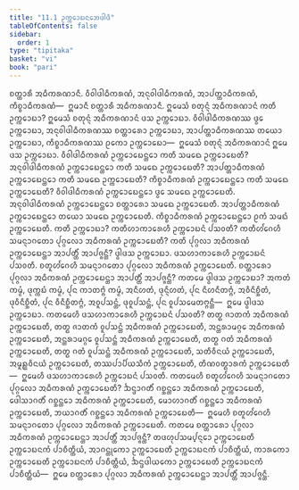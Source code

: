 ```yaml
---
title: "11.1 ᩏᨠ᩠ᨠᩮᩣᨭᨶᨽᩮᨴᩤᨴᩥ"
tableOfContents: false
sidebar:
  order: 1
type: "tipitaka"
basket: "vi"
book: "pari"
---
```



<DynamicBreadcrumb />

<Division number="340" book="pari">

<Paragraph number="1699" book="pari">
ᨧᨲ᩠ᨲᩣᩁᩥ ᩋᨵᩥᨠᩁᨱᩣᨶᩥ. ᩅᩥᩅᩤᨴᩤᨵᩥᨠᩁᨱᩴ, ᩋᨶᩩᩅᩤᨴᩤᨵᩥᨠᩁᨱᩴ, ᩋᩣᨸᨲ᩠ᨲᩣᨵᩥᨠᩁᨱᩴ, ᨠᩥᨧ᩠ᨧᩣᨵᩥᨠᩁᨱᩴ—  ᩍᨾᩣᨶᩥ ᨧᨲ᩠ᨲᩣᩁᩥ ᩋᨵᩥᨠᩁᨱᩣᨶᩥ.
</Paragraph>

<Paragraph number="1700" book="pari">
ᩍᨾᩮᩈᩴ ᨧᨲᩩᨶ᩠ᨶᩴ ᩋᨵᩥᨠᩁᨱᩣᨶᩴ ᨠᨲᩥ ᩏᨠ᩠ᨠᩮᩣᨭᩣ? ᩍᨾᩮᩈᩴ ᨧᨲᩩᨶ᩠ᨶᩴ ᩋᨵᩥᨠᩁᨱᩣᨶᩴ ᨴᩈ ᩏᨠ᩠ᨠᩮᩣᨭᩣ. ᩅᩥᩅᩤᨴᩤᨵᩥᨠᩁᨱᩔ ᨴ᩠ᩅᩮ ᩏᨠ᩠ᨠᩮᩣᨭᩣ, ᩋᨶᩩᩅᩤᨴᩤᨵᩥᨠᩁᨱᩔ ᨧᨲ᩠ᨲᩣᩁᩮᩣ ᩏᨠ᩠ᨠᩮᩣᨭᩣ, ᩋᩣᨸᨲ᩠ᨲᩣᨵᩥᨠᩁᨱᩔ ᨲᨿᩮᩣ ᩏᨠ᩠ᨠᩮᩣᨭᩣ, ᨠᩥᨧ᩠ᨧᩣᨵᩥᨠᩁᨱᩔ ᩑᨠᩮᩣ ᩏᨠ᩠ᨠᩮᩣᨭᩮᩣ—  ᩍᨾᩮᩈᩴ ᨧᨲᩩᨶ᩠ᨶᩴ ᩋᨵᩥᨠᩁᨱᩣᨶᩴ ᩍᨾᩮ ᨴᩈ ᩏᨠ᩠ᨠᩮᩣᨭᩣ.
</Paragraph>

<Paragraph number="1701" book="pari">
ᩅᩥᩅᩤᨴᩤᨵᩥᨠᩁᨱᩴ ᩏᨠ᩠ᨠᩮᩣᨭᩮᨶ᩠ᨲᩮᩣ ᨠᨲᩥ ᩈᨾᨳᩮ ᩏᨠ᩠ᨠᩮᩣᨭᩮᨲᩥ? ᩋᨶᩩᩅᩤᨴᩤᨵᩥᨠᩁᨱᩴ ᩏᨠ᩠ᨠᩮᩣᨭᩮᨶ᩠ᨲᩮᩣ ᨠᨲᩥ ᩈᨾᨳᩮ ᩏᨠ᩠ᨠᩮᩣᨭᩮᨲᩥ? ᩋᩣᨸᨲ᩠ᨲᩣᨵᩥᨠᩁᨱᩴ ᩏᨠ᩠ᨠᩮᩣᨭᩮᨶ᩠ᨲᩮᩣ ᨠᨲᩥ ᩈᨾᨳᩮ ᩏᨠ᩠ᨠᩮᩣᨭᩮᨲᩥ? ᨠᩥᨧ᩠ᨧᩣᨵᩥᨠᩁᨱᩴ ᩏᨠ᩠ᨠᩮᩣᨭᩮᨶ᩠ᨲᩮᩣ ᨠᨲᩥ ᩈᨾᨳᩮ ᩏᨠ᩠ᨠᩮᩣᨭᩮᨲᩥ?
</Paragraph>

<Paragraph number="1702" book="pari">
ᩅᩥᩅᩤᨴᩤᨵᩥᨠᩁᨱᩴ ᩏᨠ᩠ᨠᩮᩣᨭᩮᨶ᩠ᨲᩮᩣ ᨴ᩠ᩅᩮ ᩈᨾᨳᩮ ᩏᨠ᩠ᨠᩮᩣᨭᩮᨲᩥ. ᩋᨶᩩᩅᩤᨴᩤᨵᩥᨠᩁᨱᩴ ᩏᨠ᩠ᨠᩮᩣᨭᩮᨶ᩠ᨲᩮᩣ ᨧᨲ᩠ᨲᩣᩁᩮᩣ ᩈᨾᨳᩮ ᩏᨠ᩠ᨠᩮᩣᨭᩮᨲᩥ. ᩋᩣᨸᨲ᩠ᨲᩣᨵᩥᨠᩁᨱᩴ ᩏᨠ᩠ᨠᩮᩣᨭᩮᨶ᩠ᨲᩮᩣ ᨲᨿᩮᩣ ᩈᨾᨳᩮ ᩏᨠ᩠ᨠᩮᩣᨭᩮᨲᩥ. ᨠᩥᨧ᩠ᨧᩣᨵᩥᨠᩁᨱᩴ ᩏᨠ᩠ᨠᩮᩣᨭᩮᨶ᩠ᨲᩮᩣ ᩑᨠᩴ ᩈᨾᨳᩴ ᩏᨠ᩠ᨠᩮᩣᨭᩮᨲᩥ.
</Paragraph>

</Division>
<Division number="341" book="pari">

<Paragraph number="1703" book="pari">
ᨠᨲᩥ ᩏᨠ᩠ᨠᩮᩣᨭᩣ? ᨠᨲᩥᩉᩣᨠᩣᩁᩮᩉᩥ ᩏᨠ᩠ᨠᩮᩣᨭᨶᩴ ᨸᩈᩅᨲᩥ? ᨠᨲᩥᩉᩘᨣᩮᩉᩥ ᩈᨾᨶ᩠ᨶᩣᨣᨲᩮᩣ ᨸᩩᨣ᩠ᨣᩃᩮᩣ ᩋᨵᩥᨠᩁᨱᩴ ᩏᨠ᩠ᨠᩮᩣᨭᩮᨲᩥ? ᨠᨲᩥ ᨸᩩᨣ᩠ᨣᩃᩣ ᩋᨵᩥᨠᩁᨱᩴ ᩏᨠ᩠ᨠᩮᩣᨭᩮᨶ᩠ᨲᩣ ᩋᩣᨸᨲ᩠ᨲᩥᩴ ᩋᩣᨸᨩ᩠ᨩᨶ᩠ᨲᩥ?
</Paragraph>

<Paragraph number="1704" book="pari">
ᨴ᩠ᩅᩤᨴᩈ ᩏᨠ᩠ᨠᩮᩣᨭᩣ. ᨴᩈᩉᩣᨠᩣᩁᩮᩉᩥ ᩏᨠ᩠ᨠᩮᩣᨭᨶᩴ ᨸᩈᩅᨲᩥ. ᨧᨲᩪᩉᩘᨣᩮᩉᩥ ᩈᨾᨶ᩠ᨶᩣᨣᨲᩮᩣ ᨸᩩᨣ᩠ᨣᩃᩮᩣ ᩋᨵᩥᨠᩁᨱᩴ ᩏᨠ᩠ᨠᩮᩣᨭᩮᨲᩥ. ᨧᨲ᩠ᨲᩣᩁᩮᩣ ᨸᩩᨣ᩠ᨣᩃᩣ ᩋᨵᩥᨠᩁᨱᩴ ᩏᨠ᩠ᨠᩮᩣᨭᩮᨶ᩠ᨲᩣ ᩋᩣᨸᨲ᩠ᨲᩥᩴ ᩋᩣᨸᨩ᩠ᨩᨶ᩠ᨲᩥ?
</Paragraph>

<Paragraph number="1705" book="pari">
ᨠᨲᨾᩮ ᨴ᩠ᩅᩤᨴᩈ ᩏᨠ᩠ᨠᩮᩣᨭᩣ? ᩋᨠᨲᩴ ᨠᨾ᩠ᨾᩴ, ᨴᩩᨠ᩠ᨠᨭᩴ ᨠᨾ᩠ᨾᩴ, ᨸᩩᨶ ᨠᩣᨲᨻ᩠ᨻᩴ ᨠᨾ᩠ᨾᩴ, ᩋᨶᩥᩉᨲᩴ, ᨴᩩᨶ᩠ᨶᩥᩉᨲᩴ, ᨸᩩᨶ ᨶᩥᩉᨶᩥᨲᨻ᩠ᨻᩴ, ᩋᩅᩥᨶᩥᨧ᩠ᨨᩥᨲᩴ, ᨴᩩᩅᩥᨶᩥᨧ᩠ᨨᩥᨲᩴ, ᨸᩩᨶ ᩅᩥᨶᩥᨧ᩠ᨨᩥᨲᨻ᩠ᨻᩴ, ᩋᩅᩪᨸᩈᨶ᩠ᨲᩴ, ᨴᩩᩅᩪᨸᩈᨶ᩠ᨲᩴ, ᨸᩩᨶ ᩅᩪᨸᩈᨾᩮᨲᨻ᩠ᨻᨶ᩠ᨲᩥ—  ᩍᨾᩮ ᨴ᩠ᩅᩤᨴᩈ ᩏᨠ᩠ᨠᩮᩣᨭᩣ.
</Paragraph>

<Paragraph number="1706" book="pari">
ᨠᨲᨾᩮᩉᩥ ᨴᩈᩉᩣᨠᩣᩁᩮᩉᩥ ᩏᨠ᩠ᨠᩮᩣᨭᨶᩴ ᨸᩈᩅᨲᩥ? ᨲᨲ᩠ᨳ ᨩᩣᨲᨠᩴ ᩋᨵᩥᨠᩁᨱᩴ ᩏᨠ᩠ᨠᩮᩣᨭᩮᨲᩥ, ᨲᨲ᩠ᨳ ᨩᩣᨲᨠᩴ ᩅᩪᨸᩈᨶ᩠ᨲᩴ ᩋᨵᩥᨠᩁᨱᩴ ᩏᨠ᩠ᨠᩮᩣᨭᩮᨲᩥ, ᩋᨶ᩠ᨲᩁᩣᨾᨣ᩠ᨣᩮ ᩋᨵᩥᨠᩁᨱᩴ ᩏᨠ᩠ᨠᩮᩣᨭᩮᨲᩥ, ᩋᨶ᩠ᨲᩁᩣᨾᨣ᩠ᨣᩮ ᩅᩪᨸᩈᨶ᩠ᨲᩴ ᩋᨵᩥᨠᩁᨱᩴ ᩏᨠ᩠ᨠᩮᩣᨭᩮᨲᩥ, ᨲᨲ᩠ᨳ ᨣᨲᩴ ᩋᨵᩥᨠᩁᨱᩴ ᩏᨠ᩠ᨠᩮᩣᨭᩮᨲᩥ, ᨲᨲ᩠ᨳ ᨣᨲᩴ ᩅᩪᨸᩈᨶ᩠ᨲᩴ ᩋᨵᩥᨠᩁᨱᩴ ᩏᨠ᩠ᨠᩮᩣᨭᩮᨲᩥ, ᩈᨲᩥᩅᩥᨶᨿᩴ ᩏᨠ᩠ᨠᩮᩣᨭᩮᨲᩥ, ᩋᨾᩪᩊ᩠ᩉᩅᩥᨶᨿᩴ ᩏᨠ᩠ᨠᩮᩣᨭᩮᨲᩥ, ᨲᩔᨸᩣᨸᩥᨿᩈᩥᨠᩴ ᩏᨠ᩠ᨠᩮᩣᨭᩮᨲᩥ, ᨲᩥᨱᩅᨲ᩠ᨳᩣᩁᨠᩴ ᩏᨠ᩠ᨠᩮᩣᨭᩮᨲᩥ—  ᩍᨾᩮᩉᩥ ᨴᩈᩉᩣᨠᩣᩁᩮᩉᩥ ᩏᨠ᩠ᨠᩮᩣᨭᨶᩴ ᨸᩈᩅᨲᩥ.
</Paragraph>

<Paragraph number="1707" book="pari">
ᨠᨲᨾᩮᩉᩥ ᨧᨲᩪᩉᩘᨣᩮᩉᩥ ᩈᨾᨶ᩠ᨶᩣᨣᨲᩮᩣ ᨸᩩᨣ᩠ᨣᩃᩮᩣ ᩋᨵᩥᨠᩁᨱᩴ ᩏᨠ᩠ᨠᩮᩣᨭᩮᨲᩥ? ᨨᨶ᩠ᨴᩣᨣᨲᩥᩴ ᨣᨧ᩠ᨨᨶ᩠ᨲᩮᩣ ᩋᨵᩥᨠᩁᨱᩴ ᩏᨠ᩠ᨠᩮᩣᨭᩮᨲᩥ, ᨴᩮᩤᩈᩣᨣᨲᩥᩴ ᨣᨧ᩠ᨨᨶ᩠ᨲᩮᩣ ᩋᨵᩥᨠᩁᨱᩴ ᩏᨠ᩠ᨠᩮᩣᨭᩮᨲᩥ, ᨾᩮᩣᩉᩣᨣᨲᩥᩴ ᨣᨧ᩠ᨨᨶ᩠ᨲᩮᩣ ᩋᨵᩥᨠᩁᨱᩴ ᩏᨠ᩠ᨠᩮᩣᨭᩮᨲᩥ, ᨽᨿᩣᨣᨲᩥᩴ ᨣᨧ᩠ᨨᨶ᩠ᨲᩮᩣ ᩋᨵᩥᨠᩁᨱᩴ ᩏᨠ᩠ᨠᩮᩣᨭᩮᨲᩥ—  ᩍᨾᩮᩉᩥ ᨧᨲᩪᩉᩘᨣᩮᩉᩥ ᩈᨾᨶ᩠ᨶᩣᨣᨲᩮᩣ ᨸᩩᨣ᩠ᨣᩃᩮᩣ ᩋᨵᩥᨠᩁᨱᩴ ᩏᨠ᩠ᨠᩮᩣᨭᩮᨲᩥ.
</Paragraph>

<Paragraph number="1708" book="pari">
ᨠᨲᨾᩮ ᨧᨲ᩠ᨲᩣᩁᩮᩣ ᨸᩩᨣ᩠ᨣᩃᩣ ᩋᨵᩥᨠᩁᨱᩴ ᩏᨠ᩠ᨠᩮᩣᨭᩮᨶ᩠ᨲᩣ ᩋᩣᨸᨲ᩠ᨲᩥᩴ ᩋᩣᨸᨩ᩠ᨩᨶ᩠ᨲᩥ? ᨲᨴᩉᩩᨸᩈᨾ᩠ᨸᨶ᩠ᨶᩮᩣ ᩏᨠ᩠ᨠᩮᩣᨭᩮᨲᩥ ᩏᨠ᩠ᨠᩮᩣᨭᨶᨠᩴ ᨸᩣᨧᩥᨲ᩠ᨲᩥᨿᩴ, ᩋᩣᨣᨶ᩠ᨲᩩᨠᩮᩣ ᩏᨠ᩠ᨠᩮᩣᨭᩮᨲᩥ ᩏᨠ᩠ᨠᩮᩣᨭᨶᨠᩴ ᨸᩣᨧᩥᨲ᩠ᨲᩥᨿᩴ, ᨠᩣᩁᨠᩮᩣ ᩏᨠ᩠ᨠᩮᩣᨭᩮᨲᩥ ᩏᨠ᩠ᨠᩮᩣᨭᨶᨠᩴ ᨸᩣᨧᩥᨲ᩠ᨲᩥᨿᩴ, ᨨᨶ᩠ᨴᨴᩤᨿᨠᩮᩣ ᩏᨠ᩠ᨠᩮᩣᨭᩮᨲᩥ ᩏᨠ᩠ᨠᩮᩣᨭᨶᨠᩴ ᨸᩣᨧᩥᨲ᩠ᨲᩥᨿᩴ—  ᩍᨾᩮ ᨧᨲ᩠ᨲᩣᩁᩮᩣ ᨸᩩᨣ᩠ᨣᩃᩣ ᩋᨵᩥᨠᩁᨱᩴ ᩏᨠ᩠ᨠᩮᩣᨭᩮᨶ᩠ᨲᩣ ᩋᩣᨸᨲ᩠ᨲᩥᩴ ᩋᩣᨸᨩ᩠ᨩᨶ᩠ᨲᩥ.
</Paragraph>
</Division>